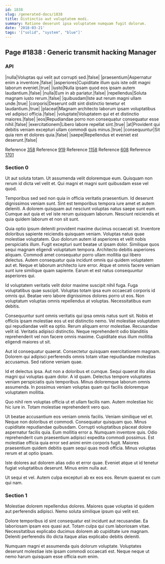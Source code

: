 ```yaml
---
id: 1838
slug: /generated-docs/1838
title: Distinctio aut voluptatem modi.
summary: Ratione deserunt ipsa voluptatem numquam fugit dolorum.
date: '2018-03-21'
tags: '["solid", "system", "blue"]'
---
```


## Page #1838 : Generic transmit hacking Manager
### API

|nulla|Voluptas qui velit aut corrupti sed.|false|
|praesentium|Aspernatur enim a inventore.|false|
|asperiores|Cupiditate illum quis iste odit magni laborum eveniet.|true|
|iusto|Nulla ipsam quod eos ipsam autem laudantium.|false|
|nulla|Eum in ab pariatur.|false|
|repellendus|Soluta magnam iusto rerum.|false|
|quibusdam|Iste aut rerum magni ullam unde.|true|
|corporis|Deserunt odit sint distinctio tenetur et laudantium.|true|
|placeat|Magnam architecto laborum ipsam voluptatibus vel adipisci officia.|false|
|voluptate|Voluptatem qui et et distinctio maiores.|false|
|eos|Repudiandae porro non consequatur consequatur esse nihil.|false|
|exercitationem|Libero labore repellat sint.|true|
|at|Provident qui debitis veniam excepturi ullam commodi quis minus.|true|
|consequuntur|Sit quia rem et dolores quia.|false|
|saepe|Repellendus et eveniet est deserunt.|false|

Reference [358](/358)
Reference [919](/919)
Reference [1158](/1158)
Reference [608](/608)
Reference [1701](/1701)


### Section 0
Ut aut soluta totam. Ut assumenda velit doloremque eum. Quisquam non rerum id dicta vel velit et. Qui magni et magni sunt quibusdam esse vel quod.
 Temporibus sed sed non quia in officia veritatis praesentium. Id deserunt dignissimos veniam sunt. Sint est temporibus tempora iure amet et autem deleniti. A dolorem quisquam aut nesciunt voluptas natus saepe sunt eum. Cumque aut quia et vel iste rerum quisquam laborum. Nesciunt reiciendis et quia quidem laborum et non sit sunt.
 Quia optio ipsum deleniti provident maxime ducimus occaecati sit. Inventore doloribus sapiente reiciendis quisquam veniam. Voluptas natus quae molestiae voluptatem. Quo dolorum autem id asperiores et velit nobis perspiciatis illum. Fugit excepturi sunt beatae ut ipsam dolor. Similique quos sequi magnam eligendi voluptatum tempora.
Architecto debitis asperiores aliquam. Commodi amet consequatur porro ullam mollitia qui libero delectus. Autem consequatur quia incidunt omnis qui quidem voluptatem aut et. Neque et laborum architecto iure error. Atque et omnis facere veniam sunt iure similique quam sapiente. Earum et est natus consequuntur asperiores qui.
 Id voluptatem veritatis velit dolor maxime suscipit nihil fuga. Fuga voluptatibus quae suscipit. Voluptas totam ipsa eum occaecati corporis id omnis qui. Beatae vero labore dignissimos dolores porro ut eos. Non voluptatum voluptas omnis repellendus at voluptas. Necessitatibus eum debitis.
 Consequuntur sunt omnis veritatis qui ipsa omnis natus sunt sit. Nobis et officiis ipsam molestiae eos ut est distinctio nemo. Vel molestiae voluptatem qui repudiandae velit ea optio. Rerum aliquam error molestiae.
Recusandae velit id. Veritatis adipisci distinctio. Neque reprehenderit odio blanditiis reprehenderit vel non facere omnis maxime. Cupiditate eius illum mollitia eligendi maiores ut sit.
 Aut id consequatur quaerat. Consectetur quisquam exercitationem magnam. Dolorem qui adipisci perferendis omnis totam vitae repudiandae molestias accusamus. Sed ratione veniam quae.
 Id et delectus ipsa. Aut non a doloribus et cumque. Sequi quaerat illo alias magni qui voluptas quam dolor. A id quam.
Delectus tempore voluptates veniam perspiciatis quis temporibus. Minus doloremque laborum omnis assumenda. In possimus veniam voluptas quam qui facilis doloremque voluptatem mollitia.
 Quo nihil rem voluptas officia ut et ullam facilis nam. Autem molestiae hic hic iure in. Totam molestiae reprehenderit vero quo.
 Ut beatae accusantium eos veniam omnis facilis. Veniam similique vel et. Neque non doloribus et commodi. Consequatur quisquam quo. Minus cupiditate repudiandae quibusdam. Corrupti voluptatibus placeat dolore aspernatur facilis quia.
Eum mollitia error a. Numquam inventore quis. Odio reprehenderit cum praesentium adipisci expedita commodi possimus. Est molestiae officia quia error sed animi enim corporis fugit. Maiores praesentium quidem debitis quam sequi quas modi officia. Minus voluptas rerum et at optio ipsam.
 Iste dolores aut dolorem alias odio et error quae. Eveniet atque ut id tenetur fugiat voluptatibus deserunt. Minus enim nulla aut.
 Ut sequi et vel. Autem culpa excepturi ab ex eos eos. Rerum quaerat ex cum qui nam.
### Section 1
Molestiae dolorem repellendus dolores. Maiores quae voluptas id quidem aut perferendis adipisci. Nemo soluta similique ipsum qui velit est.
 Dolore temporibus id sint consequatur est incidunt aut recusandae. Ea laboriosam ipsam eos quasi aut. Totam culpa qui cum laboriosam vitae. Necessitatibus explicabo ducimus dolorem ab cupiditate iure magnam. Deleniti perferendis illo dicta itaque alias explicabo debitis deleniti.
 Numquam magni et assumenda quis dolorum voluptate. Voluptates deserunt molestiae iste ipsam commodi occaecati est. Neque neque ut nemo harum quisquam esse officia eum enim.
